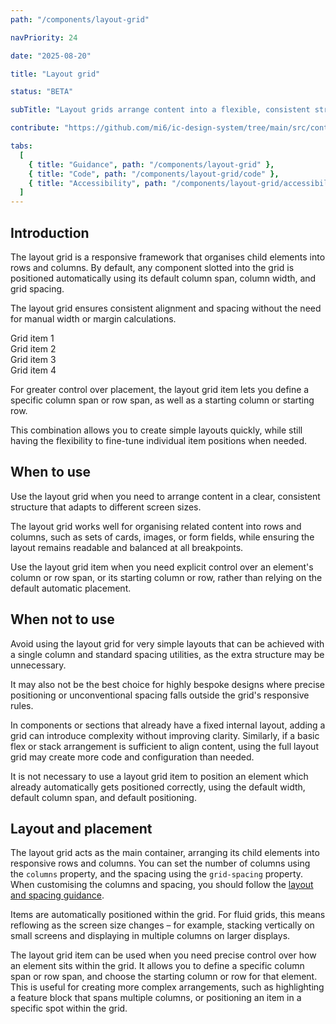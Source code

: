 ```yaml
---
path: "/components/layout-grid"

navPriority: 24

date: "2025-08-20"

title: "Layout grid"

status: "BETA"

subTitle: "Layout grids arrange content into a flexible, consistent structure that adapts across screen sizes."

contribute: "https://github.com/mi6/ic-design-system/tree/main/src/content/structured/components/layout-grid"

tabs:
  [
    { title: "Guidance", path: "/components/layout-grid" },
    { title: "Code", path: "/components/layout-grid/code" },
    { title: "Accessibility", path: "/components/layout-grid/accessibility" },
  ]
---
```



## Introduction

The layout grid is a responsive framework that organises child elements into rows and columns. By default, any component slotted into the grid is positioned automatically using its default column span, column width, and grid spacing.

The layout grid ensures consistent alignment and spacing without the need for manual width or margin calculations.

<ComponentPreview>
  <IcLayoutGrid
    columns={2}
    style={{ border: "1px dashed var(--ic-architectural-500)" }}
  >
    <div
      style={{
        width: "50px",
        height: "50px",
        border: "1px solid var(--ic-color-text-primary)",
        color: "var(--ic-color-text-primary)",
      }}
    >
      Grid item 1
    </div>
    <div
      style={{
        width: "50px",
        height: "50px",
        border: "1px solid var(--ic-color-text-primary)",
        color: "var(--ic-color-text-primary)",
      }}
    >
      Grid item 2
    </div>
    <div
      style={{
        width: "50px",
        height: "50px",
        border: "1px solid var(--ic-color-text-primary)",
        color: "var(--ic-color-text-primary)",
      }}
    >
      Grid item 3
    </div>
    <div
      style={{
        width: "50px",
        height: "50px",
        border: "1px solid var(--ic-color-text-primary)",
        color: "var(--ic-color-text-primary)",
      }}
    >
      Grid item 4
    </div>
  </IcLayoutGrid>
</ComponentPreview>

For greater control over placement, the layout grid item lets you define a specific column span or row span, as well as a starting column or starting row.

This combination allows you to create simple layouts quickly, while still having the flexibility to fine-tune individual item positions when needed.

## When to use

Use the layout grid when you need to arrange content in a clear, consistent structure that adapts to different screen sizes.

The layout grid works well for organising related content into rows and columns, such as sets of cards, images, or form fields, while ensuring the layout remains readable and balanced at all breakpoints.

Use the layout grid item when you need explicit control over an element's column or row span, or its starting column or row, rather than relying on the default automatic placement.

## When not to use

Avoid using the layout grid for very simple layouts that can be achieved with a single column and standard spacing utilities, as the extra structure may be unnecessary.

It may also not be the best choice for highly bespoke designs where precise positioning or unconventional spacing falls outside the grid's responsive rules.

In components or sections that already have a fixed internal layout, adding a grid can introduce complexity without improving clarity. Similarly, if a basic flex or stack arrangement is sufficient to align content, using the full layout grid may create more code and configuration than needed.

It is not necessary to use a layout grid item to position an element which already automatically gets positioned correctly, using the default width, default column span, and default positioning.

## Layout and placement

The layout grid acts as the main container, arranging its child elements into responsive rows and columns. You can set the number of columns using the `columns` property, and the spacing using the `grid-spacing` property. When customising the columns and spacing, you should follow the [layout and spacing guidance](/styles/layout-spacing).

Items are automatically positioned within the grid. For fluid grids, this means reflowing as the screen size changes – for example, stacking vertically on small screens and displaying in multiple columns on larger displays.

The layout grid item can be used when you need precise control over how an element sits within the grid. It allows you to define a specific column span or row span, and choose the starting column or row for that element. This is useful for creating more complex arrangements, such as highlighting a feature block that spans multiple columns, or positioning an item in a specific spot within the grid.

